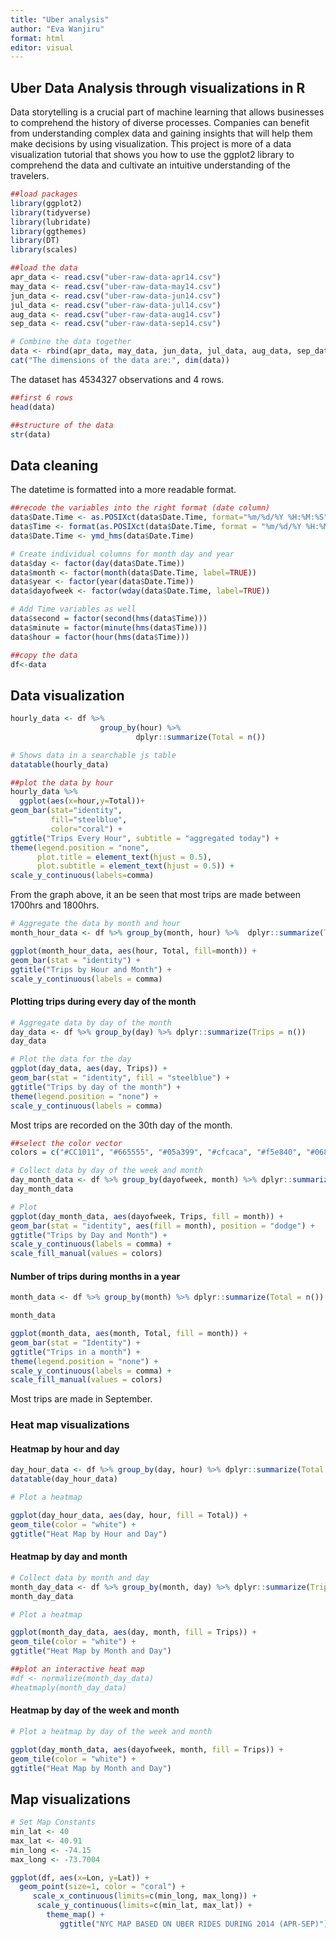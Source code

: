 ---
title: "Uber analysis"
author: "Eva Wanjiru"
format: html
editor: visual
---

## Uber Data Analysis through visualizations in R

Data storytelling is a crucial part of machine learning that allows businesses to comprehend the history of diverse processes. Companies can benefit from understanding complex data and gaining insights that will help them make decisions by using visualization. This project is more of a data visualization tutorial that shows you how to use the ggplot2 library to comprehend the data and cultivate an intuitive understanding of the travelers.

```{r}
##load packages
library(ggplot2)
library(tidyverse)
library(lubridate)
library(ggthemes)
library(DT)
library(scales)
```

```{r}
##load the data
apr_data <- read.csv("uber-raw-data-apr14.csv")
may_data <- read.csv("uber-raw-data-may14.csv")
jun_data <- read.csv("uber-raw-data-jun14.csv")
jul_data <- read.csv("uber-raw-data-jul14.csv")
aug_data <- read.csv("uber-raw-data-aug14.csv")
sep_data <- read.csv("uber-raw-data-sep14.csv")
```

```{r}
# Combine the data together 
data <- rbind(apr_data, may_data, jun_data, jul_data, aug_data, sep_data)
cat("The dimensions of the data are:", dim(data))
```

The dataset has 4534327 observations and 4 rows.

```{r}
##first 6 rows
head(data)
```

```{r}
##structure of the data
str(data)
```

## Data cleaning

The datetime is formatted into a more readable format.

```{r}
##recode the variables into the right format (date column)
data$Date.Time <- as.POSIXct(data$Date.Time, format="%m/%d/%Y %H:%M:%S")
data$Time <- format(as.POSIXct(data$Date.Time, format = "%m/%d/%Y %H:%M:%S"), format="%H:%M:%S")
data$Date.Time <- ymd_hms(data$Date.Time)
```

```{r}
# Create individual columns for month day and year
data$day <- factor(day(data$Date.Time))
data$month <- factor(month(data$Date.Time, label=TRUE))
data$year <- factor(year(data$Date.Time))
data$dayofweek <- factor(wday(data$Date.Time, label=TRUE))
```

```{r}
# Add Time variables as well 
data$second = factor(second(hms(data$Time)))
data$minute = factor(minute(hms(data$Time)))
data$hour = factor(hour(hms(data$Time)))

##copy the data
df<-data
```

## Data visualization

```{r}
hourly_data <- df %>% 
                    group_by(hour) %>% 
                            dplyr::summarize(Total = n())

# Shows data in a searchable js table
datatable(hourly_data)
```

```{r}
##plot the data by hour
hourly_data %>% 
  ggplot(aes(x=hour,y=Total))+
geom_bar(stat="identity", 
         fill="steelblue", 
         color="coral") + 
ggtitle("Trips Every Hour", subtitle = "aggregated today") + 
theme(legend.position = "none", 
      plot.title = element_text(hjust = 0.5), 
      plot.subtitle = element_text(hjust = 0.5)) + 
scale_y_continuous(labels=comma)
```

From the graph above, it an be seen that most trips are made between 1700hrs and 1800hrs.

```{r}
# Aggregate the data by month and hour
month_hour_data <- df %>% group_by(month, hour) %>%  dplyr::summarize(Total = n())

ggplot(month_hour_data, aes(hour, Total, fill=month)) + 
geom_bar(stat = "identity") + 
ggtitle("Trips by Hour and Month") + 
scale_y_continuous(labels = comma)

```

#### Plotting trips during every day of the month

```{r}
# Aggregate data by day of the month 
day_data <- df %>% group_by(day) %>% dplyr::summarize(Trips = n())
day_data

# Plot the data for the day
ggplot(day_data, aes(day, Trips)) + 
geom_bar(stat = "identity", fill = "steelblue") +
ggtitle("Trips by day of the month") + 
theme(legend.position = "none") + 
scale_y_continuous(labels = comma)
```

Most trips are recorded on the 30th day of the month.

```{r}
##select the color vector
colors = c("#CC1011", "#665555", "#05a399", "#cfcaca", "#f5e840", "#0683c9", "#e075b0")
```

```{r}
# Collect data by day of the week and month
day_month_data <- df %>% group_by(dayofweek, month) %>% dplyr::summarize(Trips = n())
day_month_data

# Plot 
ggplot(day_month_data, aes(dayofweek, Trips, fill = month)) + 
geom_bar(stat = "identity", aes(fill = month), position = "dodge") + 
ggtitle("Trips by Day and Month") + 
scale_y_continuous(labels = comma) + 
scale_fill_manual(values = colors)
```

#### Number of trips during months in a year

```{r}
month_data <- df %>% group_by(month) %>% dplyr::summarize(Total = n())

month_data

ggplot(month_data, aes(month, Total, fill = month)) + 
geom_bar(stat = "Identity") + 
ggtitle("Trips in a month") + 
theme(legend.position = "none") + 
scale_y_continuous(labels = comma) + 
scale_fill_manual(values = colors)
```

Most trips are made in September.

### Heat map visualizations

#### Heatmap by hour and day

```{r}
day_hour_data <- df %>% group_by(day, hour) %>% dplyr::summarize(Total = n())
datatable(day_hour_data)

# Plot a heatmap 

ggplot(day_hour_data, aes(day, hour, fill = Total)) + 
geom_tile(color = "white") + 
ggtitle("Heat Map by Hour and Day")
```

#### Heatmap by day and month

```{r}
# Collect data by month and day
month_day_data <- df %>% group_by(month, day) %>% dplyr::summarize(Trips = n())
month_day_data

# Plot a heatmap 

ggplot(month_day_data, aes(day, month, fill = Trips)) + 
geom_tile(color = "white") + 
ggtitle("Heat Map by Month and Day")

##plot an interactive heat map
#df <- normalize(month_day_data)
#heatmaply(month_day_data)
```

#### Heatmap by day of the week and month

```{r}
# Plot a heatmap by day of the week and month

ggplot(day_month_data, aes(dayofweek, month, fill = Trips)) + 
geom_tile(color = "white") + 
ggtitle("Heat Map by Month and Day")
```

## Map visualizations

```{r}
# Set Map Constants
min_lat <- 40 
max_lat <- 40.91
min_long <- -74.15
max_long <- -73.7004
```

```{r}
ggplot(df, aes(x=Lon, y=Lat)) +
  geom_point(size=1, color = "coral") +
     scale_x_continuous(limits=c(min_long, max_long)) +
      scale_y_continuous(limits=c(min_lat, max_lat)) +
        theme_map() +
           ggtitle("NYC MAP BASED ON UBER RIDES DURING 2014 (APR-SEP)")
```

```{}
```
